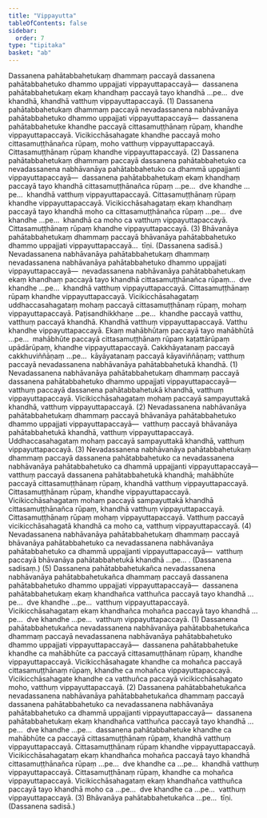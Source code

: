 ```yaml
---
title: "Vippayutta"
tableOfContents: false
sidebar:
  order: 7
type: "tipitaka"
basket: "ab"
---
```



<DynamicBreadcrumb />

<Division number="47">

<Paragraph number="1193">
Dassanena pahātabbahetukaṃ dhammaṃ paccayā dassanena pahātabbahetuko dhammo uppajjati vippayuttapaccayā—  dassanena pahātabbahetukaṃ ekaṃ khandhaṃ paccayā tayo khandhā …pe…  dve khandhā, khandhā vatthuṃ vippayuttapaccayā. (1)
</Paragraph>

<Paragraph number="1194">
Dassanena pahātabbahetukaṃ dhammaṃ paccayā nevadassanena nabhāvanāya pahātabbahetuko dhammo uppajjati vippayuttapaccayā—  dassanena pahātabbahetuke khandhe paccayā cittasamuṭṭhānaṃ rūpaṃ, khandhe vippayuttapaccayā. Vicikicchāsahagate khandhe paccayā moho cittasamuṭṭhānañca rūpaṃ, moho vatthuṃ vippayuttapaccayā. Cittasamuṭṭhānaṃ rūpaṃ khandhe vippayuttapaccayā. (2)
</Paragraph>

<Paragraph number="1195">
Dassanena pahātabbahetukaṃ dhammaṃ paccayā dassanena pahātabbahetuko ca nevadassanena nabhāvanāya pahātabbahetuko ca dhammā uppajjanti vippayuttapaccayā—  dassanena pahātabbahetukaṃ ekaṃ khandhaṃ paccayā tayo khandhā cittasamuṭṭhānañca rūpaṃ …pe…  dve khandhe …pe…  khandhā vatthuṃ vippayuttapaccayā. Cittasamuṭṭhānaṃ rūpaṃ khandhe vippayuttapaccayā. Vicikicchāsahagataṃ ekaṃ khandhaṃ paccayā tayo khandhā moho ca cittasamuṭṭhānañca rūpaṃ …pe…  dve khandhe …pe…  khandhā ca moho ca vatthuṃ vippayuttapaccayā. Cittasamuṭṭhānaṃ rūpaṃ khandhe vippayuttapaccayā. (3)
</Paragraph>

<Paragraph number="1196">
Bhāvanāya pahātabbahetukaṃ dhammaṃ paccayā bhāvanāya pahātabbahetuko dhammo uppajjati vippayuttapaccayā…  tīṇi. (Dassanena sadisā.)
</Paragraph>

</Division>
<Division number="48">

<Paragraph number="1197">
Nevadassanena nabhāvanāya pahātabbahetukaṃ dhammaṃ nevadassanena nabhāvanāya pahātabbahetuko dhammo uppajjati vippayuttapaccayā—  nevadassanena nabhāvanāya pahātabbahetukaṃ ekaṃ khandhaṃ paccayā tayo khandhā cittasamuṭṭhānañca rūpaṃ…  dve khandhe …pe…  khandhā vatthuṃ vippayuttapaccayā. Cittasamuṭṭhānaṃ rūpaṃ khandhe vippayuttapaccayā. Vicikicchāsahagataṃ uddhaccasahagataṃ mohaṃ paccayā cittasamuṭṭhānaṃ rūpaṃ, mohaṃ vippayuttapaccayā. Paṭisandhikkhaṇe …pe…  khandhe paccayā vatthu, vatthuṃ paccayā khandhā. Khandhā vatthuṃ vippayuttapaccayā. Vatthu khandhe vippayuttapaccayā. Ekaṃ mahābhūtaṃ paccayā tayo mahābhūtā …pe…  mahābhūte paccayā cittasamuṭṭhānaṃ rūpaṃ kaṭattārūpaṃ upādārūpaṃ, khandhe vippayuttapaccayā. Cakkhāyatanaṃ paccayā cakkhuviññāṇaṃ …pe…  kāyāyatanaṃ paccayā kāyaviññāṇaṃ; vatthuṃ paccayā nevadassanena nabhāvanāya pahātabbahetukā khandhā. (1)
</Paragraph>

<Paragraph number="1198">
Nevadassanena nabhāvanāya pahātabbahetukaṃ dhammaṃ paccayā dassanena pahātabbahetuko dhammo uppajjati vippayuttapaccayā—  vatthuṃ paccayā dassanena pahātabbahetukā khandhā, vatthuṃ vippayuttapaccayā. Vicikicchāsahagataṃ mohaṃ paccayā sampayuttakā khandhā, vatthuṃ vippayuttapaccayā. (2)
</Paragraph>

<Paragraph number="1199">
Nevadassanena nabhāvanāya pahātabbahetukaṃ dhammaṃ paccayā bhāvanāya pahātabbahetuko dhammo uppajjati vippayuttapaccayā—  vatthuṃ paccayā bhāvanāya pahātabbahetukā khandhā, vatthuṃ vippayuttapaccayā. Uddhaccasahagataṃ mohaṃ paccayā sampayuttakā khandhā, vatthuṃ vippayuttapaccayā. (3)
</Paragraph>

<Paragraph number="1200">
Nevadassanena nabhāvanāya pahātabbahetukaṃ dhammaṃ paccayā dassanena pahātabbahetuko ca nevadassanena nabhāvanāya pahātabbahetuko ca dhammā uppajjanti vippayuttapaccayā—  vatthuṃ paccayā dassanena pahātabbahetukā khandhā; mahābhūte paccayā cittasamuṭṭhānaṃ rūpaṃ, khandhā vatthuṃ vippayuttapaccayā. Cittasamuṭṭhānaṃ rūpaṃ, khandhe vippayuttapaccayā. Vicikicchāsahagataṃ mohaṃ paccayā sampayuttakā khandhā cittasamuṭṭhānañca rūpaṃ, khandhā vatthuṃ vippayuttapaccayā. Cittasamuṭṭhānaṃ rūpaṃ mohaṃ vippayuttapaccayā. Vatthuṃ paccayā vicikicchāsahagatā khandhā ca moho ca, vatthuṃ vippayuttapaccayā. (4)
</Paragraph>

<Paragraph number="1201">
Nevadassanena nabhāvanāya pahātabbahetukaṃ dhammaṃ paccayā bhāvanāya pahātabbahetuko ca nevadassanena nabhāvanāya pahātabbahetuko ca dhammā uppajjanti vippayuttapaccayā—  vatthuṃ paccayā bhāvanāya pahātabbahetukā khandhā …pe… . (Dassanena sadisaṃ.) (5)
</Paragraph>

</Division>
<Division number="49">

<Paragraph number="1202">
Dassanena pahātabbahetukañca nevadassanena nabhāvanāya pahātabbahetukañca dhammaṃ paccayā dassanena pahātabbahetuko dhammo uppajjati vippayuttapaccayā—  dassanena pahātabbahetukaṃ ekaṃ khandhañca vatthuñca paccayā tayo khandhā …pe…  dve khandhe …pe…  vatthuṃ vippayuttapaccayā. Vicikicchāsahagataṃ ekaṃ khandhañca mohañca paccayā tayo khandhā …pe…  dve khandhe …pe…  vatthuṃ vippayuttapaccayā. (1)
</Paragraph>

<Paragraph number="1203">
Dassanena pahātabbahetukañca nevadassanena nabhāvanāya pahātabbahetukañca dhammaṃ paccayā nevadassanena nabhāvanāya pahātabbahetuko dhammo uppajjati vippayuttapaccayā—  dassanena pahātabbahetuke khandhe ca mahābhūte ca paccayā cittasamuṭṭhānaṃ rūpaṃ, khandhe vippayuttapaccayā. Vicikicchāsahagate khandhe ca mohañca paccayā cittasamuṭṭhānaṃ rūpaṃ, khandhe ca mohañca vippayuttapaccayā. Vicikicchāsahagate khandhe ca vatthuñca paccayā vicikicchāsahagato moho, vatthuṃ vippayuttapaccayā. (2)
</Paragraph>

<Paragraph number="1204">
Dassanena pahātabbahetukañca nevadassanena nabhāvanāya pahātabbahetukañca dhammaṃ paccayā dassanena pahātabbahetuko ca nevadassanena nabhāvanāya pahātabbahetuko ca dhammā uppajjanti vippayuttapaccayā—  dassanena pahātabbahetukaṃ ekaṃ khandhañca vatthuñca paccayā tayo khandhā …pe…  dve khandhe …pe…  dassanena pahātabbahetuke khandhe ca mahābhūte ca paccayā cittasamuṭṭhānaṃ rūpaṃ, khandhā vatthuṃ vippayuttapaccayā. Cittasamuṭṭhānaṃ rūpaṃ khandhe vippayuttapaccayā. Vicikicchāsahagataṃ ekaṃ khandhañca mohañca paccayā tayo khandhā cittasamuṭṭhānañca rūpaṃ …pe…  dve khandhe ca …pe…  khandhā vatthuṃ vippayuttapaccayā. Cittasamuṭṭhānaṃ rūpaṃ, khandhe ca mohañca vippayuttapaccayā. Vicikicchāsahagataṃ ekaṃ khandhañca vatthuñca paccayā tayo khandhā moho ca …pe…  dve khandhe ca …pe…  vatthuṃ vippayuttapaccayā. (3)
</Paragraph>

<Paragraph number="1205">
Bhāvanāya pahātabbahetukañca …pe…  tīṇi. (Dassanena sadisā.)
</Paragraph>
</Division>